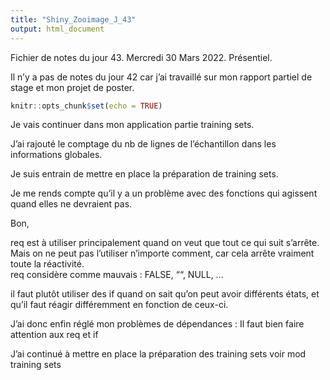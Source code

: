 ```yaml
---
title: "Shiny_Zooimage_J_43"
output: html_document
---
```


Fichier de notes du jour 43.    Mercredi 30 Mars 2022.    Présentiel.

Il n'y a pas de notes du jour 42 car j'ai travaillé sur mon rapport partiel de stage et mon projet de poster.

```r
knitr::opts_chunk$set(echo = TRUE)
```

Je vais continuer dans mon application partie training sets.

J'ai rajouté le comptage du nb de lignes de l'échantillon dans les informations globales.

Je suis entrain de mettre en place la préparation de training sets.

Je me rends compte qu'il y a un problème avec des fonctions qui agissent quand elles ne devraient pas.

Bon,

req est à utiliser principalement quand on veut que tout ce qui suit s'arrête. Mais on ne peut pas l'utiliser n'importe comment, car cela arrête vraiment toute la réactivité. \
req considère comme mauvais : FALSE, "", NULL, ... \

il faut plutôt utiliser des if quand on sait qu'on peut avoir différents états, et qu'il faut réagir différemment en fonction de ceux-ci. \

J'ai donc enfin réglé mon problèmes de dépendances : Il faut bien faire attention aux req et if \

J'ai continué à mettre en place la préparation des training sets voir mod training sets \
